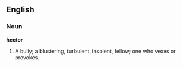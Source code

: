 ==English==

===Noun===

'''hector'''

#A bully; a blustering, turbulent, insolent, fellow; one who vexes or provokes.